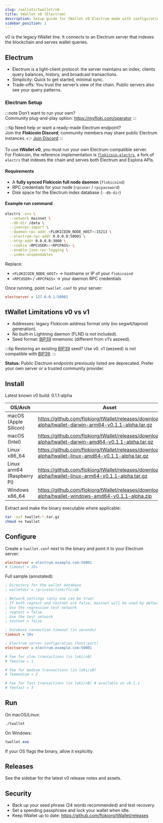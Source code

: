 ```yaml
---
slug: /wallets/twallet/v0
title: tWallet v0 (Electrum)
description: Setup guide for tWallet v0 Electrum mode with configuration samples, limitations, and release downloads.
sidebar_position: 1
---
```


v0 is the legacy tWallet line. It connects to an Electrum server that indexes the blockchain and serves wallet queries.

## Electrum
- Electrum is a light-client protocol: the server maintains an index; clients query balances, history, and broadcast transactions.
- Simplicity: Quick to get started, minimal sync.
- Trade-offs: You trust the server’s view of the chain. Public servers also see your query patterns.



### Electrum Setup

:::note
Don’t want to run your own?  
Community plug-and-play option: https://myfloki.com/operator
:::

:::tip
Need help or want a ready-made Electrum endpoint?  
Join the **Flokicoin Discord**; community members may share public Electrum instances.
👉 [Join Discord](https://flokicoin.org/discord)
:::

To use **tWallet v0**, you must run your own Electrum-compatible server.  
For Flokicoin, the reference implementation is [`flokicoin-electrs`](https://github.com/flokiorg/flokicoin-electrs), a fork of `electrs` that indexes the chain and serves both Electrum and Esplora APIs.

#### Requirements
- A **fully synced Flokicoin full node daemon** (`flokicoind`)  
- RPC credentials for your node (`rpcuser` / `rpcpassword`)  
- Disk space for the Electrum index database (`--db-dir`)  

#### Example run command
```bash
electrs -vvv \
  --network mainnet \
  --db-dir /data \
  --jsonrpc-import \
  --daemon-rpc-addr <FLOKICOIN_NODE_HOST>:15213 \
  --electrum-rpc-addr 0.0.0.0:50001 \
  --http-addr 0.0.0.0:3000 \
  --cookie <RPCUSER>:<RPCPASS> \
  --enable-json-rpc-logging \
  --index-unspendables
```

Replace:
- `<FLOKICOIN_NODE_HOST>` → hostname or IP of your `flokicoind`  
- `<RPCUSER>` / `<RPCPASS>` → your daemon RPC credentials  

Once running, point `twallet.conf` to your server:

```ini title="twallet.conf (example)"
electserver = 127.0.0.1:50001
```



## tWallet Limitations v0 vs v1

- Addresses: legacy Flokicoin address format only (no segwit/taproot generation).
- No built‑in Lightning daemon (FLND is not included).
- Seed format: [BIP39](https://bips.dev/39/) mnemonic (different from v1’s aezeed).

:::tip
Restoring an existing [BIP39](https://bips.dev/39/) seed? Use v0. v1 (aezeed) is not compatible with [BIP39](https://bips.dev/39/).
:::

**Status:** Public Electrum endpoints previously listed are deprecated. Prefer your own server or a trusted community provider.

## Install

Latest known v0 build: 0.1.1-alpha

| OS/Arch | Asset |
| --- | --- |
| macOS (Apple Silicon) | https://github.com/flokiorg/tWallet/releases/download/v0.1.1-alpha/twallet-darwin-arm64-v0.1.1-alpha.tar.gz |
| macOS (Intel) | https://github.com/flokiorg/tWallet/releases/download/v0.1.1-alpha/twallet-darwin-amd64-v0.1.1-alpha.tar.gz |
| Linux x86_64 | https://github.com/flokiorg/tWallet/releases/download/v0.1.1-alpha/twallet-linux-amd64-v0.1.1-alpha.tar.gz |
| Linux arm64 (Raspberry Pi) | https://github.com/flokiorg/tWallet/releases/download/v0.1.1-alpha/twallet-linux-arm64-v0.1.1-alpha.tar.gz |
| Windows x86_64 | https://github.com/flokiorg/tWallet/releases/download/v0.1.1-alpha/twallet-windows-amd64-v0.1.1-alpha.zip |

Extract and make the binary executable where applicable:

```bash
tar -xvf twallet-*.tar.gz
chmod +x twallet
```

## Configure

Create a `twallet.conf` next to the binary and point it to your Electrum server:

```ini title="twallet.conf (v0 minimal)"
electserver = electrum.example.com:50001
# timeout = 10s
```

Full sample (annotated):

```ini title="Full sample (v0)"
; Directory for the wallet database
; walletdir = /private/link/flc/db

; Network settings (only one can be true)
; If both regtest and testnet are false, mainnet will be used by default.
; Use the regression test network
; regtest = false
; Use the test network
; testnet = false

; Database connection timeout (in seconds)
timeout = 10s

; Electrum server configuration (host:port)
electserver = electrum.example.com:50001

# Fee for slow transactions (in loki/vB)
# feeslow = 1

# Fee for medium transactions (in loki/vB)
# feemedium = 2

# Fee for fast transactions (in loki/vB) # available on v0.1.1
# feefast = 3
```

## Run

On macOS/Linux:

```bash
./twallet
```

On Windows:

```powershell
twallet.exe
```

If your OS flags the binary, allow it explicitly.

## Releases

See the sidebar for the latest v0 release notes and assets.

## Security
- Back up your seed phrase (24 words recommended) and test recovery.
- Set a spending passphrase and lock your wallet when idle.
- Keep tWallet up to date: https://github.com/flokiorg/tWallet/releases
